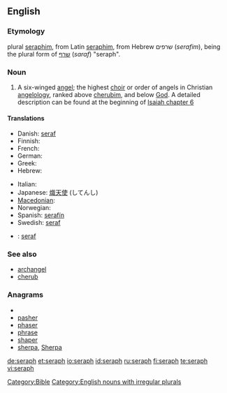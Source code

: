 {{wikipedia|seraph}}
==English==

===Etymology===
plural [[seraphim]], from Latin [[seraphim]], from Hebrew שרפים (''serafim''), being the plural form of [[שרף]] (''saraf'') "seraph".

===Noun===
{{en-noun|pl=seraphs|pl2=seraphim}}

# {{context|Biblical}} A six-winged [[angel]]; the highest [[choir]] or order of angels in Christian [[angelology]], ranked above [[cherubim]], and below [[God]]. A detailed description can be found at the beginning of [http://en.wikisource.org/wiki/Bible_%28World_English%29/Isaiah#Chapter_6 Isaiah chapter 6]

====Translations====
{{trans-top|highest order of angels}}
* Danish: [[seraf]]
* Finnish: {{t+|fi|serafi}}
* French: {{t+|fr|séraphin|m}}
* German: {{t+|de|Seraph|m}}
* Greek: {{t|el|σεραφείμ|sc=Grek}}
* Hebrew: {{t-|he|שרף|m|alt=שָׂרָף|sc=Hebr}}
{{trans-mid}}
* Italian: {{t-|it|serafino|m}}
* Japanese: [[熾天使]] (してんし)
* [[Macedonian]]: {{t|mk|серафим|m|tr=sérafim|sc=Cyrl|xs=Macedonian}}
* Norwegian: {{t+|no|seraf}}
* Spanish: [[serafín]]
* Swedish: [[seraf]]
{{trans-bottom}}

{{checktrans-top}}
* {{ttbc|Icelandic}}: [[seraf]] {{m}}
{{checktrans-bottom}}

===See also===
* [[archangel]]
* [[cherub]]

===Anagrams===
* {{alphagram|aehprs}}
* [[pasher#English|pasher]]
* [[phaser#English|phaser]]
* [[phrase#English|phrase]]
* [[shaper#English|shaper]]
* [[sherpa#English|sherpa]], [[Sherpa#English|Sherpa]]

[[Category:Bible]]
[[Category:English nouns with irregular plurals]]

[[de:seraph]]
[[et:seraph]]
[[io:seraph]]
[[id:seraph]]
[[ru:seraph]]
[[fi:seraph]]
[[te:seraph]]
[[vi:seraph]]